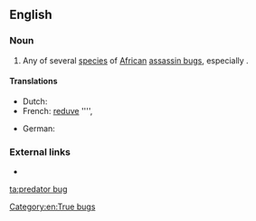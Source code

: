 ==English==
{{rfi|en}}
{{wikipedia/test|missing=true}}
{{wikispecies|Platymeris rhadamanthus}}

===Noun===
{{en-noun|head=[[predator]] [[bug]]}}

# Any of several [[species]] of [[African]] [[assassin bug]]s, especially {{taxlink|Platymeris rhadamanthus|species|noshow=1}}.

====Translations====
{{trans-top|species}}
* Dutch: {{t|nl|roofwants|m}}
* French: [[reduve]] '''', {{t|fr|punaise assassin}}
{{trans-mid}}
* German: {{t|de|Raubwanze}}
{{trans-bottom}}

===External links===
* {{pedia|Platymeris}}

[[Category:en:True bugs]]

[[ta:predator bug]]